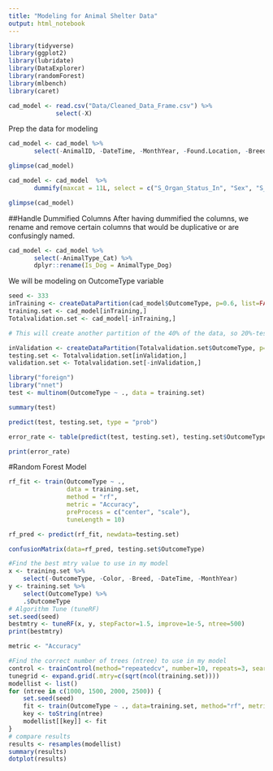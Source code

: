 ```yaml
---
title: "Modeling for Animal Shelter Data"
output: html_notebook
---
```


```r
library(tidyverse)
library(ggplot2)
library(lubridate)
library(DataExplorer)
library(randomForest)
library(mlbench)
library(caret)
```


```r
cad_model <- read.csv("Data/Cleaned_Data_Frame.csv") %>%
             select(-X)
```


Prep the data for modeling
```r
cad_model <- cad_model %>%
       select(-AnimalID, -DateTime, -MonthYear, -Found.Location, -Breed, -breed_new, -Color)
```
```r
glimpse(cad_model)
```
```r
cad_model <- cad_model  %>% 
       dummify(maxcat = 11L, select = c("S_Organ_Status_In", "Sex", "S_Organ_Status_Out", "AnimalType", "Intake.Type", "Intake.Condition", "breed_group"))
```
```r
glimpse(cad_model)
```

##Handle Dummified Columns
After having dummified the columns, we rename and remove certain columns that would be duplicative or are confusingly named.
```r
cad_model <- cad_model %>%
       select(-AnimalType_Cat) %>%
       dplyr::rename(Is_Dog = AnimalType_Dog)
```


We will be modeling on OutcomeType variable
```r
seed <- 333
inTraining <- createDataPartition(cad_model$OutcomeType, p=0.6, list=FALSE)
training.set <- cad_model[inTraining,]
Totalvalidation.set <- cad_model[-inTraining,]

# This will create another partition of the 40% of the data, so 20%-testing and 20%-validation

inValidation <- createDataPartition(Totalvalidation.set$OutcomeType, p=0.5, list=FALSE)
testing.set <- Totalvalidation.set[inValidation,]
validation.set <- Totalvalidation.set[-inValidation,]
```
```r
library("foreign")
library("nnet")
test <- multinom(OutcomeType ~ ., data = training.set)
```
```r
summary(test)
```
```r
predict(test, testing.set, type = "prob")
```
```r
error_rate <- table(predict(test, testing.set), testing.set$OutcomeType)
```
```r
print(error_rate)
```

#Random Forest Model
```r
rf_fit <- train(OutcomeType ~ ., 
                data = training.set, 
                method = "rf", 
                metric = "Accuracy",
                preProcess = c("center", "scale"),
                tuneLength = 10)

rf_pred <- predict(rf_fit, newdata=testing.set)

confusionMatrix(data=rf_pred, testing.set$OutcomeType)
```

```r
#Find the best mtry value to use in my model
x <- training.set %>%
    select(-OutcomeType, -Color, -Breed, -DateTime, -MonthYear)
y <- training.set %>%
    select(OutcomeType) %>%
    .$OutcomeType
# Algorithm Tune (tuneRF)
set.seed(seed)
bestmtry <- tuneRF(x, y, stepFactor=1.5, improve=1e-5, ntree=500)
print(bestmtry)
```

```r
metric <- "Accuracy"

#Find the correct number of trees (ntree) to use in my model
control <- trainControl(method="repeatedcv", number=10, repeats=3, search="grid")
tunegrid <- expand.grid(.mtry=c(sqrt(ncol(training.set))))
modellist <- list()
for (ntree in c(1000, 1500, 2000, 2500)) {
	set.seed(seed)
	fit <- train(OutcomeType ~ ., data=training.set, method="rf", metric=metric, tuneGrid=tunegrid, trControl=control, ntree=ntree)
	key <- toString(ntree)
	modellist[[key]] <- fit
}
# compare results
results <- resamples(modellist)
summary(results)
dotplot(results)
```
